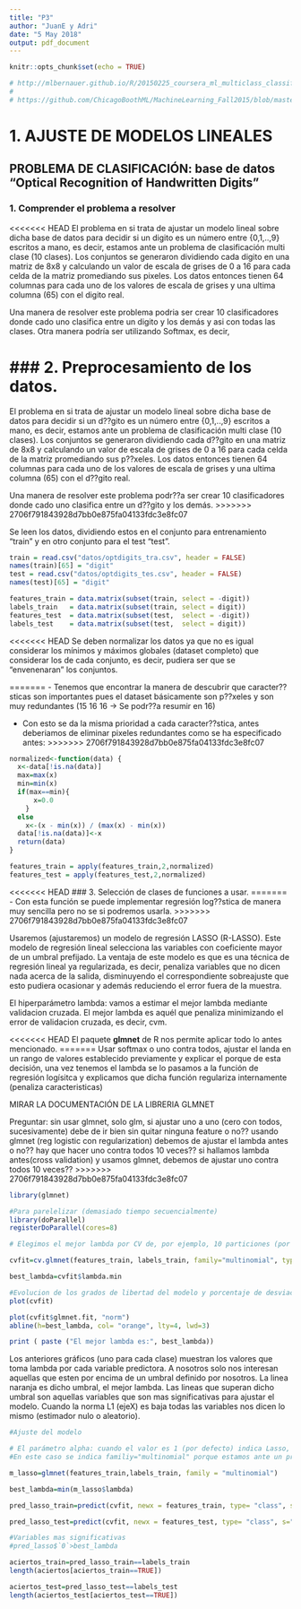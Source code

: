 ```yaml
---
title: "P3"
author: "JuanE y Adri"
date: "5 May 2018"
output: pdf_document
---
```


```r
knitr::opts_chunk$set(echo = TRUE)

# http://mlbernauer.github.io/R/20150225_coursera_ml_multiclass_classification_logistic_regression.html
# 
# https://github.com/ChicagoBoothML/MachineLearning_Fall2015/blob/master/Programming%20Scripts/Lecture06/mnist_examples.R
```

# 1. AJUSTE DE MODELOS LINEALES

## PROBLEMA DE CLASIFICACIÓN: base de datos "Optical Recognition of Handwritten Digits"

### 1. Comprender el problema a resolver

<<<<<<< HEAD
El problema en si trata de ajustar un modelo lineal sobre dicha base de datos para decidir si un digito es un número entre {0,1,..,9} escritos a mano, es decir, estamos ante un problema de clasificación multi clase (10 clases).
Los conjuntos se generaron dividiendo cada digito en una matriz de 8x8 y calculando un valor de escala de grises de 0 a 16 para cada celda de la matriz promediando sus pixeles. Los datos entonces tienen 64 columnas para cada uno de los valores de escala de grises y una ultima columna (65) con el digito real.

Una manera de resolver este problema podria ser crear 10 clasificadores donde cado uno clasifica entre un digito y los demás y asi con todas las clases. Otra manera podría ser utilizando Softmax, es decir, 

### 2. Preprocesamiento de los datos.
=======
El problema en si trata de ajustar un modelo lineal sobre dicha base de datos para decidir si un d??gito es un número entre {0,1,..,9} escritos a mano, es decir, estamos ante un problema de clasificación multi clase (10 clases).
Los conjuntos se generaron dividiendo cada d??gito en una matriz de 8x8 y calculando un valor de escala de grises de 0 a 16 para cada celda de la matriz promediando sus p??xeles. Los datos entonces tienen 64 columnas para cada uno de los valores de escala de grises y una ultima columna (65) con el d??gito real.

Una manera de resolver este problema podr??a ser crear 10 clasificadores donde cado uno clasifica entre un d??gito y los demás.
>>>>>>> 2706f791843928d7bb0e875fa04133fdc3e8fc07

Se leen los datos, dividiendo estos en el conjunto para entrenamiento "train" y en otro conjunto para el test "test".
```r
train = read.csv("datos/optdigits_tra.csv", header = FALSE)
names(train)[65] = "digit"
test = read.csv("datos/optdigits_tes.csv", header = FALSE)
names(test)[65] = "digit"

features_train = data.matrix(subset(train, select = -digit))
labels_train   = data.matrix(subset(train, select = digit))
features_test  = data.matrix(subset(test,  select = -digit))
labels_test    = data.matrix(subset(test,  select = digit))
```

<<<<<<< HEAD
Se deben normalizar los datos ya que no es igual considerar los mínimos y máximos globales (dataset completo) que considerar los de cada conjunto, es decir, pudiera ser que se "envenenaran" los conjuntos.

=======
- Tenemos que encontrar la manera de descubrir que caracter??sticas son importantes pues el dataset básicamente son p??xeles y son muy redundantes (15 16 16 -> Se podr??a resumir en 16)

- Con esto se da la misma prioridad a cada caracter??stica, antes deberiamos de eliminar pixeles redundantes como se ha especificado antes:
>>>>>>> 2706f791843928d7bb0e875fa04133fdc3e8fc07
```r

normalized<-function(data) {
  x<-data[!is.na(data)]
  max=max(x)
  min=min(x)
  if(max==min){
      x=0.0
    }
  else
    x<-(x - min(x)) / (max(x) - min(x))
  data[!is.na(data)]<-x
  return(data)
}

features_train = apply(features_train,2,normalized)
features_test = apply(features_test,2,normalized)
```

<<<<<<< HEAD
### 3. Selección de clases de funciones a usar.
=======
- Con esta función se puede implementar regresión log??stica de manera muy sencilla pero no se si podremos usarla.
>>>>>>> 2706f791843928d7bb0e875fa04133fdc3e8fc07

Usaremos (ajustaremos) un modelo de regresión LASSO (R-LASSO). Este modelo de regresión lineal selecciona las variables con coeficiente mayor de un umbral prefijado. La ventaja de este modelo es que es una técnica de regresión lineal ya regularizada, es decir, penaliza variables que no dicen nada acerca de la salida, disminuyendo el correspondiente sobreajuste que esto pudiera ocasionar y además reduciendo el error fuera de la muestra.

El hiperparámetro lambda: vamos a estimar el mejor lambda mediante validacion cruzada. El mejor lambda es aquél que penaliza minimizando el error de validacion cruzada, es decir, cvm.

<<<<<<< HEAD
El paquete **glmnet** de R nos permite aplicar todo lo antes mencionado.
=======
Usar softmax o uno contra todos, ajustar el landa en un rango de valores establecido previamente y explicar el porque de esta decisión, una vez tenemos el lambda se lo pasamos a la función de regresión logísitca y explicamos que dicha función regulariza internamente (penaliza caracteristicas)

MIRAR LA DOCUMENTACIÓN DE LA LIBRERIA GLMNET

Preguntar: sin usar glmnet, solo glm, si ajustar uno a uno (cero con todos, sucesivamente) debe de ir bien sin quitar ninguna feature o no??
    usando glmnet (reg logistic con regularization) debemos de ajustar el lambda antes o no??
    hay que hacer uno contra todos 10 veces??
    si hallamos lambda antes(cross validation) y usamos glmnet, debemos de ajustar uno contra todos 10 veces??
>>>>>>> 2706f791843928d7bb0e875fa04133fdc3e8fc07

```r
library(glmnet)

#Para parelelizar (demasiado tiempo secuencialmente)
library(doParallel)
registerDoParallel(cores=8)

# Elegimos el mejor lambda por CV de, por ejemplo, 10 particiones (por defecto). Si utilizaramos tantas particiones como numero de muestras que tenemos, estariamos hablando de leave-one-out CV, en este caso no es recomendable por el tamaño del dataset.

cvfit=cv.glmnet(features_train, labels_train, family="multinomial", type.multinomial = "grouped", parallel = TRUE)

best_lambda=cvfit$lambda.min

#Evolucion de los grados de libertad del modelo y porcentaje de desviacion segun los distintos valores de lambda.
plot(cvfit)

plot(cvfit$glmnet.fit, "norm")
abline(h=best_lambda, col= "orange", lty=4, lwd=3)

print ( paste ("El mejor lambda es:", best_lambda))

```

Los anteriores gráficos (uno para cada clase) muestran los valores que toma lambda por cada variable predictora. A nosotros solo nos interesan aquellas que esten por encima de un umbral definido por nosotros. La linea naranja es dicho umbral, el mejor lambda. Las lineas que superan dicho umbral son aquellas variables que son mas significativas para ajustar el modelo.
Cuando la norma L1 (ejeX) es baja todas las variables nos dicen lo mismo (estimador nulo o aleatorio).

```r
#Ajuste del modelo

# El parámetro alpha: cuando el valor es 1 (por defecto) indica Lasso, cuando es 0, indica Ridge.
#En este caso se indica familiy="multinomial" porque estamos ante un problema multiclase.

m_lasso=glmnet(features_train,labels_train, family = "multinomial")

best_lambda=min(m_lasso$lambda)

pred_lasso_train=predict(cvfit, newx = features_train, type= "class", s="lambda.min")

pred_lasso_test=predict(cvfit, newx = features_test, type= "class", s="lambda.min")

#Variables mas significativas
#pred_lasso$`0`>best_lambda

aciertos_train=pred_lasso_train==labels_train
length(aciertos[aciertos_train==TRUE])

aciertos_test=pred_lasso_test==labels_test
length(aciertos_test[aciertos_test==TRUE])

```

